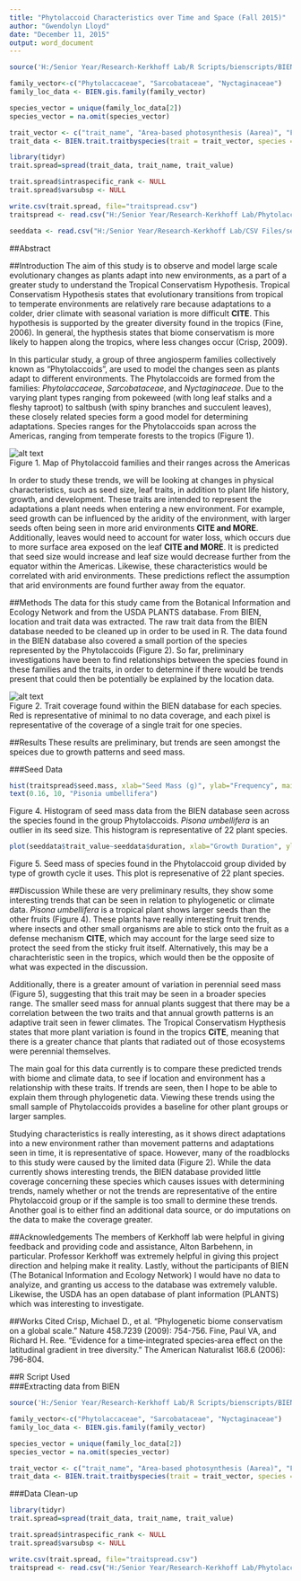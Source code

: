 ---
title: "Phytolaccoid Characteristics over Time and Space (Fall 2015)"
author: "Gwendolyn Lloyd"
date: "December 11, 2015"
output: word_document
---
```{r, echo=FALSE}
source('H:/Senior Year/Research-Kerkhoff Lab/R Scripts/bienscripts/BIEN_public_API.R')

family_vector<-c("Phytolaccaceae", "Sarcobataceae", "Nyctaginaceae")
family_loc_data <- BIEN.gis.family(family_vector)

species_vector = unique(family_loc_data[2])
species_vector = na.omit(species_vector)

trait_vector <- c("trait_name", "Area-based photosynthesis (Aarea)", "Flowering date", "Flowering month", "Height", "Leaf area", "Leaf Cmass", "Leaf dry mass", "Leaf dry matter content (LDMC)", "Leaf Narea", "Leaf Nmass", "Leaf Parea", "Leaf Pmass", "Mass-based photosynthesis (Amass)", "seed mass", "Specific leaf area (SLA)", "Stomatal conductance (Gs)", "wood density")
trait_data <- BIEN.trait.traitbyspecies(trait = trait_vector, species = species_vector[,1])
```

```{r, echo=FALSE}
library(tidyr)
trait.spread=spread(trait_data, trait_name, trait_value)

trait.spread$intraspecific_rank <- NULL
trait.spread$varsubsp <- NULL

write.csv(trait.spread, file="traitspread.csv")
traitspread <- read.csv("H:/Senior Year/Research-Kerkhoff Lab/Phytolaccoids/traitspread.csv")

seeddata <- read.csv("H:/Senior Year/Research-Kerkhoff Lab/CSV Files/seed_data.csv")
```

##Abstract



##Introduction
  The aim of this study is to observe and model large scale evolutionary changes as plants adapt into new environments, as a part of a greater study to understand the Tropical Conservatism Hypothesis. Tropical Conservatism Hypothesis states that evolutionary transitions from tropical to temperate environments are relatively rare because adaptations to a colder, drier climate with seasonal variation is more difficult **CITE**. This hypothesis is supported by the greater diversity found in the tropics (Fine, 2006). In general, the hypthesis states that biome conservatism is more likely to happen along the tropics, where less changes occur (Crisp, 2009).

  In this particular study, a group of three angiosperm families collectively known as “Phytolaccoids”, are used to model the changes seen as plants adapt to different environments. The Phytolaccoids are formed from the families: _Phytolaccaceae_, _Sarcobataceae_, and _Nyctaginaceae_. Due to the varying plant types ranging from pokeweed (with long leaf stalks and a fleshy taproot) to saltbush (with spiny branches and succulent leaves), these closely related species form a good model for determining adaptations. Species ranges for the Phytolaccoids span across the Americas, ranging from temperate forests to the tropics (Figure 1).

![alt text](H:\Senior Year\Research-Kerkhoff Lab\SpeciesLocationMap_Alton.jpeg)      
Figure 1. Map of Phytolaccoid families and their ranges across the Americas

 In order to study these trends, we will be looking at changes in physical characteristics, such as seed size, leaf traits, in addition to plant life history, growth, and development. These traits are intended to represent the adaptations a plant needs when entering a new environment. For example, seed growth can be influenced by the aridity of the environment, with larger seeds often being seen in more arid environments **CITE and MORE**. Additionally, leaves would need to account for water loss, which occurs due to more surface area exposed on the leaf **CITE and MORE**. It is predicted that seed size would increase and leaf size would decrease further from the equator within the Americas. Likewise, these characteristics would be correlated with arid environments. These predictions reflect the assumption that arid environments are found further away from the equator.
 
 
##Methods
  The data for this study came from the Botanical Information and Ecology Network and from the USDA PLANTS database. From BIEN, location and trait data was extracted. The raw trait data from the BIEN database needed to be cleaned up in order to be used in R. The data found in the BIEN database also covered a small portion of the species represented by the Phytolaccoids (Figure 2). So far, preliminary investigations have been to find relationships between the species found in these families and the traits, in order to determine if there would be trends present that could then be potentially be explained by the location data. 

![alt text](H:\Senior Year\Research-Kerkhoff Lab\Phytolaccoids\traitcoverage_heatmap.png)    
Figure 2. Trait coverage found within the BIEN database for each species. Red is representative of minimal to no data coverage, and each pixel is representative of the coverage of a single trait for one species.


##Results
  These results are preliminary, but trends are seen amongst the speices due to growth patterns and seed mass.    

###Seed Data
```{r, echo=FALSE}
hist(traitspread$seed.mass, xlab="Seed Mass (g)", ylab="Frequency", main="")
text(0.16, 10, "Pisonia umbellifera")
```      
            
Figure 4. Histogram of seed mass data from the BIEN database seen across the species found in the group Phytolaccoids. _Pisona umbellifera_ is an outlier in its seed size. This histogram is representative of 22 plant species.

```{r, echo=FALSE}
plot(seeddata$trait_value~seeddata$duration, xlab="Growth Duration", ylab="Seed Mass (g)")
```        
     
Figure 5. Seed mass of species found in the Phytolaccoid group divided by type of growth cycle it uses. This plot is represenative of 22 plant species.


##Discussion
  While these are very preliminary results, they show some interesting trends that can be seen in relation to phylogenetic or climate data. _Pisona umbellifera_ is a tropical plant shows larger seeds than the other fruits (Figure 4). These plants have really interesting fruit trends, where insects and other small organisms are able to stick onto the fruit as a defense mechanism **CITE**, which may account for the large seed size to protect the seed from the sticky fruit itself. Alternatively, this may be a charachteristic seen in the tropics, which would then be the opposite of what was expected in the discussion. 

  Additionally, there is a greater amount of variation in perennial seed mass (Figure 5), suggesting that this trait may be seen in a broader species range. The smaller seed mass for annual plants suggest that there may be a correlation between the two traits and that annual growth patterns is an adaptive trait seen in fewer climates. The Tropical Conservatism Hypthesis states that more plant variation is found in the tropics **CiTE**, meaning that there is a greater chance that plants that radiated out of those ecosystems were perennial themselves.

  The main goal for this data currently is to compare these predicted trends with biome and climate data, to see if location and environment has a relationship with these traits. If trends are seen, then I hope to be able to explain them through phylogenetic data. Viewing these trends using the small sample of Phytolaccoids provides a baseline for other plant groups or larger samples.

  Studying characteristics is really interesting, as it shows direct adaptations into a new environment rather than movement patterns and adaptations seen in time, it is representative of space. However, many of the roadblocks to this study were caused by the limited data (Figure 2). While the data currently shows interesting trends, the BIEN database provided little coverage concerning these species which causes issues with determining trends, namely whether or not the trends are representative of the entire Phytolaccoid group or if the sample is too small to dermine these trends. Another goal is to either find an additional data source, or do imputations on the data to make the coverage greater.
  

##Acknowledgements
  The members of Kerkhoff lab were helpful in giving feedback and providing code and assistance, Alton Barbehenn, in particular. Professor Kerkhoff was extremely helpful in giving this project direction and helping make it reality. Lastly, without the participants of BIEN (The Botanical Information and Ecology Network) I would have no data to analyize, and granting us access to the database was extremely valuble. Likewise, the USDA has an open database of plant information (PLANTS) which was interesting to investigate.
  
  
##Works Cited
Crisp, Michael D., et al. "Phylogenetic biome conservatism on a global scale." Nature 458.7239 (2009): 754-756.
Fine, Paul VA, and Richard H. Ree. "Evidence for a time‐integrated species‐area effect on the latitudinal gradient in tree diversity." The American Naturalist 168.6 (2006): 796-804.


##R Script Used     
###Extracting data from BIEN
```{r}
source('H:/Senior Year/Research-Kerkhoff Lab/R Scripts/bienscripts/BIEN_public_API.R')

family_vector<-c("Phytolaccaceae", "Sarcobataceae", "Nyctaginaceae")
family_loc_data <- BIEN.gis.family(family_vector)

species_vector = unique(family_loc_data[2])
species_vector = na.omit(species_vector)

trait_vector <- c("trait_name", "Area-based photosynthesis (Aarea)", "Flowering date", "Flowering month", "Height", "Leaf area", "Leaf Cmass", "Leaf dry mass", "Leaf dry matter content (LDMC)", "Leaf Narea", "Leaf Nmass", "Leaf Parea", "Leaf Pmass", "Mass-based photosynthesis (Amass)", "seed mass", "Specific leaf area (SLA)", "Stomatal conductance (Gs)", "wood density")
trait_data <- BIEN.trait.traitbyspecies(trait = trait_vector, species = species_vector[,1])
```

###Data Clean-up
```{r}
library(tidyr)
trait.spread=spread(trait_data, trait_name, trait_value)

trait.spread$intraspecific_rank <- NULL
trait.spread$varsubsp <- NULL

write.csv(trait.spread, file="traitspread.csv")
traitspread <- read.csv("H:/Senior Year/Research-Kerkhoff Lab/Phytolaccoids/traitspread.csv")
```
